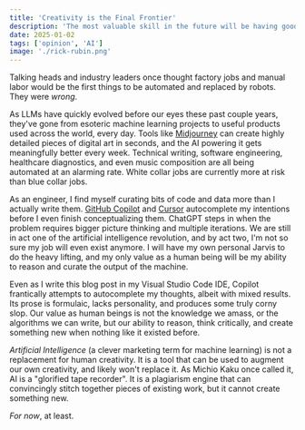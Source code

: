 ```yaml
---
title: 'Creativity is the Final Frontier'
description: 'The most valuable skill in the future will be having good taste.'
date: 2025-01-02
tags: ['opinion', 'AI']
image: './rick-rubin.png'
---
```


Talking heads and industry leaders once thought factory jobs and manual labor would be the first things to be automated and replaced by robots. They were _wrong_.

As LLMs have quickly evolved before our eyes these past couple years, they've gone from esoteric machine learning projects to useful products used across the world, every day.
Tools like [Midjourney](https://www.midjourney.com) can create highly detailed pieces of digital art in seconds, and the AI powering it gets meaningfully better every week. Technical writing, software engineering, healthcare diagnostics,
and even music composition are all being automated at an alarming rate. White collar jobs are currently more at risk than blue collar jobs.

As an engineer, I find myself curating bits of code and data more than I actually write them. [GitHub Copilot](https://github.com/features/copilot) and [Cursor](https://www.cursor.com/) autocomplete my intentions before I even finish conceptualizing them.
ChatGPT steps in when the problem requires bigger picture thinking and multiple iterations. We are still in act one of the artificial intelligence revolution, and by act two, I'm not so sure my job will even exist anymore.
I will have my own personal Jarvis to do the heavy lifting, and my only value as a human being will be my ability to reason and
curate the output of the machine.

Even as I write this blog post in my Visual Studio Code IDE, Copilot frantically attempts to autocomplete my thoughts, albeit with mixed results. Its prose is formulaic, lacks personality, and produces some truly corny slop. Our value
as human beings is not the knowledge we amass, or the algorithms we can write, but our ability to reason, think critically, and create something new when nothing like it existed before.

_Artificial Intelligence_ (a clever marketing term for machine learning) is not a replacement for human creativity. It is a tool that can be used to augment our own creativity, and likely won't replace it. As Michio Kaku once called it, AI is a "glorified tape recorder".
It is a plagiarism engine that can convincingly stitch together pieces of existing work, but it cannot create something new.

_For now_, at least.
